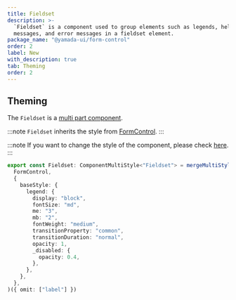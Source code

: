 ```yaml
---
title: Fieldset
description: >-
  `Fieldset` is a component used to group elements such as legends, helper
  messages, and error messages in a fieldset element.
package_name: "@yamada-ui/form-control"
order: 2
label: New
with_description: true
tab: Theming
order: 2
---
```


## Theming

The `Fieldset` is a [multi part component](/styled-system/theming/component-styles#multi-part-components).

:::note
`Fieldset` inherits the style from [FormControl](/components/forms/form-control).
:::

:::note
If you want to change the style of the component, please check [here](/styled-system/theming/customize-theme#changing-the-style-of-components).
:::

```ts
export const Fieldset: ComponentMultiStyle<"Fieldset"> = mergeMultiStyle(
  FormControl,
  {
    baseStyle: {
      legend: {
        display: "block",
        fontSize: "md",
        me: "3",
        mb: "2",
        fontWeight: "medium",
        transitionProperty: "common",
        transitionDuration: "normal",
        opacity: 1,
        _disabled: {
          opacity: 0.4,
        },
      },
    },
  },
)({ omit: ["label"] })
```

